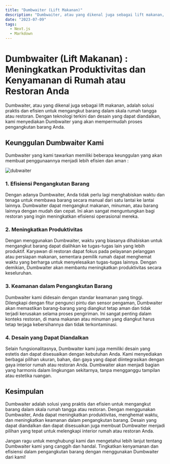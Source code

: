 ```yaml
---
title: "Dumbwaiter (Lift Makanan)"
description: "Dumbwaiter, atau yang dikenal juga sebagai lift makanan, adalah solusi praktis dan efisien untuk mengangkut barang dalam skala rumah tangga atau restoran"
date: "2023-07-09"
tags:
  - Next.js
  - Markdown
---
```


# Dumbwaiter (Lift Makanan) : Meningkatkan Produktivitas dan Kenyamanan di Rumah atau Restoran Anda

Dumbwaiter, atau yang dikenal juga sebagai lift makanan, adalah solusi praktis dan efisien untuk mengangkut barang dalam skala rumah tangga atau restoran. Dengan teknologi terkini dan desain yang dapat diandalkan, kami menyediakan Dumbwaiter yang akan mempermudah proses pengangkutan barang Anda.

## Keunggulan Dumbwaiter Kami

Dumbwaiter yang kami tawarkan memiliki beberapa keunggulan yang akan membuat penggunaannya menjadi lebih efisien dan aman :

![dubwaiter](/dumbwaiter.png)

### 1. Efisiensi Pengangkutan Barang

Dengan adanya Dumbwaiter, Anda tidak perlu lagi menghabiskan waktu dan tenaga untuk membawa barang secara manual dari satu lantai ke lantai lainnya. Dumbwaiter dapat mengangkut makanan, minuman, atau barang lainnya dengan mudah dan cepat. Ini akan sangat menguntungkan bagi restoran yang ingin meningkatkan efisiensi operasional mereka.

### 2. Meningkatkan Produktivitas

Dengan menggunakan Dumbwaiter, waktu yang biasanya dihabiskan untuk mengangkut barang dapat dialihkan ke tugas-tugas lain yang lebih produktif. Karyawan di restoran dapat fokus pada pelayanan pelanggan atau persiapan makanan, sementara pemilik rumah dapat menghemat waktu yang berharga untuk menyelesaikan tugas-tugas lainnya. Dengan demikian, Dumbwaiter akan membantu meningkatkan produktivitas secara keseluruhan.

### 3. Keamanan dalam Pengangkutan Barang

Dumbwaiter kami didesain dengan standar keamanan yang tinggi. Dilengkapi dengan fitur pengunci pintu dan sensor pengaman, Dumbwaiter akan memastikan barang-barang yang diangkut tetap aman dan tidak terjadi kerusakan selama proses pengiriman. Ini sangat penting dalam konteks restoran, di mana makanan atau minuman yang diangkut harus tetap terjaga kebersihannya dan tidak terkontaminasi.

### 4. Desain yang Dapat Diandalkan

Selain fungsionalitasnya, Dumbwaiter kami juga memiliki desain yang estetis dan dapat disesuaikan dengan kebutuhan Anda. Kami menyediakan berbagai pilihan ukuran, bahan, dan gaya yang dapat diintegrasikan dengan gaya interior rumah atau restoran Anda. Dumbwaiter akan menjadi bagian yang harmonis dalam lingkungan sekitarnya, tanpa mengganggu tampilan atau estetika ruangan.

## Kesimpulan

Dumbwaiter adalah solusi yang praktis dan efisien untuk mengangkut barang dalam skala rumah tangga atau restoran. Dengan menggunakan Dumbwaiter, Anda dapat meningkatkan produktivitas, menghemat waktu, dan meningkatkan keamanan dalam pengangkutan barang. Desain yang dapat diandalkan dan dapat disesuaikan juga membuat Dumbwaiter menjadi pilihan yang tepat untuk melengkapi interior rumah atau restoran Anda.

Jangan ragu untuk menghubungi kami dan mengetahui lebih lanjut tentang Dumbwaiter kami yang canggih dan handal. Tingkatkan kenyamanan dan efisiensi dalam pengangkutan barang dengan menggunakan Dumbwaiter dari kami!

